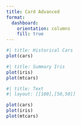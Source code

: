 ```yaml
---
title: Card Advanced
format: 
  dashboard:
    orientation: columns
    fill: true
---
```


:::{.tabset title="Reports on the set of cool stuff"}

```r
#| title: Historical Cars
plot(cars)
```

```r
#| title: Summary Iris
plot(iris)
plot(mtcars)
```


```r
#| title: Text
#| layout: [[100],[50,50]]

plot(cars)
plot(iris)
plot(mtcars)
```

:::